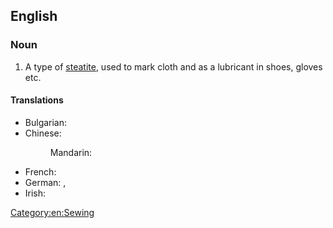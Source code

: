 ==English==

===Noun===
{{en-noun|-}}

# A type of [[steatite]], used to mark cloth and as a lubricant in shoes, gloves etc.

====Translations====
{{trans-top|type of steatite}}
* Bulgarian: {{t|bg|шивашка креда|f|sc=Cyrl}}
* Chinese:
*: Mandarin: {{t+|cmn|滑石粉}}
{{trans-mid}}
* French: {{t+|fr|craie de tailleur|f}}
* German: {{t|de|Federweiß|n}}, {{t+|de|Talkum|n}}
* Irish: {{t|ga|cailc fhrancach|f}}
{{trans-bottom}}

[[Category:en:Sewing]]